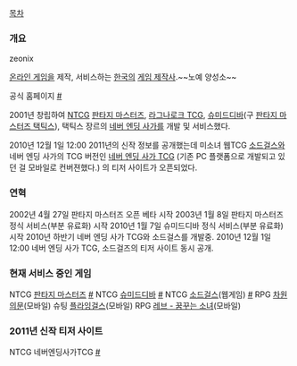 [[목차]]

=== 개요 ===
zeonix

[[온라인 게임]]을 제작, 서비스하는 [[한국]]의 [[게임 제작사]].~~노예 양성소~~

공식 홈페이지 [http://www.zeonix.co.kr #]

2001년 창립하여 [[NTCG]] [[판타지 마스터즈]], [[라그나로크 TCG]], [[슈미드디바]](구 [[판타지 마스터즈 택틱스]]), 택틱스 장르의 [[네버 엔딩 사가]]를 개발 및 서비스했다.

2010년 12월 1일 12:00 2011년의 신작 정보를 공개했는데 미소녀 웹TCG [[소드걸스]]와 네버 엔딩 사가의 TCG 버전인 [[네버 엔딩 사가 TCG]] (기존 PC 플랫폼으로 개발되고 있던 걸 모바일로 컨버젼했다.) 의 티저 사이트가 오픈되었다.

=== 연혁 ===
2002년 4월 27일 판타지 마스터즈 오픈 베타 시작
2003년 1월 8일 판타지 마스터즈 정식 서비스(부분 유료화) 시작
2010년 1월 7일 슈미드디바 정식 서비스(부분 유료화) 시작
2010년 하반기 네버 엔딩 사가 TCG와 소드걸스를 개발중.
2010년 12월 1일 12:00 네버 엔딩 사가 TCG, 소드걸즈의 티저 사이트 동시 공개.

=== 현재 서비스 중인 게임 ===
NTCG [[판타지 마스터즈]] [http://www.fantasymasters.co.kr #]
NTCG [[슈미드디바]] [http://www.schmiddiva.co.kr #]
NTCG [[소드걸스]](웹게임) [http://www.sword-girls.co.kr #]
RPG  [[차원의문]](모바일)
슈팅 [[플라잉걸스]](모바일)
RPG [[레브 - 꿈꾸는 소녀]](모바일)

=== 2011년 신작 티저 사이트 ===
NTCG 네버엔딩사가TCG [http://www.nestcg.co.kr #]
